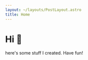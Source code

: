 ```yaml
---
layout: ~/layouts/PostLayout.astro
title: Home
---
```



# Hi 👋

here's some stuff I created. Have fun!

<nav class="mt-4 flex flex-wrap items-center justify-evenly">
	<WidgetCard
		href="/obs-widgets/now-playing-tuna/"
		title="Now Playing (Tuna)"
		description="Now Playing Overlay. Uses Tuna"
		previewImage=""
	/>
</nav>
